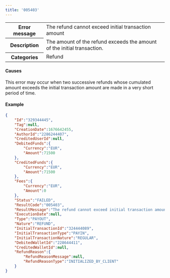 ---
title: '005403'  
---
  
<table>
    <tbody>
        <tr>
            <th class="header"><strong>Error message</strong></th>
            <td class="table-content">The refund cannot exceed initial transaction amount</td>
        </tr>
        <tr>
            <th class="header"><strong>Description</strong></th>
            <td class="table-content">The amount of the refund exceeds the amount of the initial transaction.</td>
        </tr>
        <tr>
            <th class="header"><strong>Categories</strong></th>
            <td class="table-content">  
<div class="label">Refund</div>
</td>
        </tr>
    </tbody>
</table>  

#### Causes  

This error may occur when two successive refunds whose cumulated amount exceeds the initial transaction amount are made in a very short period of time.  

#### Example  
```json API Response
{
    "Id":"329344445",
    "Tag":null,
    "CreationDate":1676642455,
    "AuthorId":"2286244407",
    "CreditedUserId":null,
    "DebitedFunds":{
        "Currency":"EUR",
        "Amount":71500
    },
    "CreditedFunds":{
        "Currency":"EUR",
        "Amount":71500
    },
    "Fees":{
        "Currency":"EUR",
        "Amount":0
    },
    "Status":"FAILED",
    "ResultCode":"005403",
    "ResultMessage":"The refund cannot exceed initial transaction amount",
    "ExecutionDate":null,
    "Type":"PAYOUT",
    "Nature":"REFUND",
    "InitialTransactionId":"324444089",
    "InitialTransactionType":"PAYIN",
    "InitialTransactionNature":"REGULAR",
    "DebitedWalletId":"228644411",
    "CreditedWalletId":null,
    "RefundReason":{
        "RefundReasonMessage":null,
        "RefundReasonType":"INITIALIZED_BY_CLIENT"
    }
}
```
